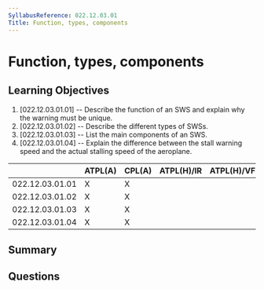```yaml
---
SyllabusReference: 022.12.03.01
Title: Function, types, components
---
```


# Function, types, components

## Learning Objectives

1. [022.12.03.01.01] -- Describe the function of an SWS and explain why the
   warning must be unique.
2. [022.12.03.01.02] -- Describe the different types of SWSs.
3. [022.12.03.01.03] -- List the main components of an SWS.
4. [022.12.03.01.04] -- Explain the difference between the stall warning speed
   and the actual stalling speed of the aeroplane.

|                 | ATPL(A) | CPL(A) | ATPL(H)/IR | ATPL(H)/VFR | CPL(H) | IR  | CBIR(A) |
| --------------- | ------- | ------ | ---------- | ----------- | ------ | --- | ------- |
| 022.12.03.01.01 | X       | X      |            |             |        |     |         |
| 022.12.03.01.02 | X       | X      |            |             |        |     |         |
| 022.12.03.01.03 | X       | X      |            |             |        |     |         |
| 022.12.03.01.04 | X       | X      |            |             |        |     |         |

## Summary

## Questions
